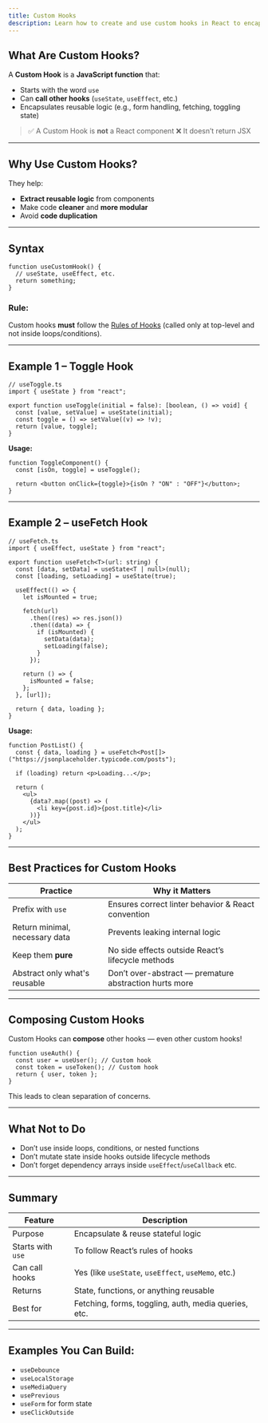 ```yaml
---
title: Custom Hooks
description: Learn how to create and use custom hooks in React to encapsulate reusable logic and improve code organization.
---
```


## What Are Custom Hooks?

A **Custom Hook** is a **JavaScript function** that:

- Starts with the word `use`
- Can **call other hooks** (`useState`, `useEffect`, etc.)
- Encapsulates reusable logic (e.g., form handling, fetching, toggling state)

> ✅ A Custom Hook is **not** a React component
> ❌ It doesn’t return JSX

---

## Why Use Custom Hooks?

They help:

- **Extract reusable logic** from components
- Make code **cleaner** and **more modular**
- Avoid **code duplication**

---

## Syntax

```tsx
function useCustomHook() {
  // useState, useEffect, etc.
  return something;
}
```

### Rule:

Custom hooks **must** follow the [Rules of Hooks](https://reactjs.org/docs/hooks-rules.html) (called only at top-level and not inside loops/conditions).

---

## Example 1 – Toggle Hook

```tsx
// useToggle.ts
import { useState } from "react";

export function useToggle(initial = false): [boolean, () => void] {
  const [value, setValue] = useState(initial);
  const toggle = () => setValue((v) => !v);
  return [value, toggle];
}
```

**Usage:**

```tsx
function ToggleComponent() {
  const [isOn, toggle] = useToggle();

  return <button onClick={toggle}>{isOn ? "ON" : "OFF"}</button>;
}
```

---

## Example 2 – useFetch Hook

```tsx
// useFetch.ts
import { useEffect, useState } from "react";

export function useFetch<T>(url: string) {
  const [data, setData] = useState<T | null>(null);
  const [loading, setLoading] = useState(true);

  useEffect(() => {
    let isMounted = true;

    fetch(url)
      .then((res) => res.json())
      .then((data) => {
        if (isMounted) {
          setData(data);
          setLoading(false);
        }
      });

    return () => {
      isMounted = false;
    };
  }, [url]);

  return { data, loading };
}
```

**Usage:**

```tsx
function PostList() {
  const { data, loading } = useFetch<Post[]>("https://jsonplaceholder.typicode.com/posts");

  if (loading) return <p>Loading...</p>;

  return (
    <ul>
      {data?.map((post) => (
        <li key={post.id}>{post.title}</li>
      ))}
    </ul>
  );
}
```

---

## Best Practices for Custom Hooks

| Practice                       | Why it Matters                                         |
| ------------------------------ | ------------------------------------------------------ |
| Prefix with `use`              | Ensures correct linter behavior & React convention     |
| Return minimal, necessary data | Prevents leaking internal logic                        |
| Keep them **pure**             | No side effects outside React’s lifecycle methods      |
| Abstract only what's reusable  | Don’t over-abstract — premature abstraction hurts more |

---

## Composing Custom Hooks

Custom Hooks can **compose** other hooks — even other custom hooks!

```tsx
function useAuth() {
  const user = useUser(); // Custom hook
  const token = useToken(); // Custom hook
  return { user, token };
}
```

This leads to clean separation of concerns.

---

## What Not to Do

- Don’t use inside loops, conditions, or nested functions
- Don’t mutate state inside hooks outside lifecycle methods
- Don’t forget dependency arrays inside `useEffect`/`useCallback` etc.

---

## Summary

| Feature           | Description                                          |
| ----------------- | ---------------------------------------------------- |
| Purpose           | Encapsulate & reuse stateful logic                   |
| Starts with `use` | To follow React’s rules of hooks                     |
| Can call hooks    | Yes (like `useState`, `useEffect`, `useMemo`, etc.)  |
| Returns           | State, functions, or anything reusable               |
| Best for          | Fetching, forms, toggling, auth, media queries, etc. |

---

## Examples You Can Build:

- `useDebounce`
- `useLocalStorage`
- `useMediaQuery`
- `usePrevious`
- `useForm` for form state
- `useClickOutside`
